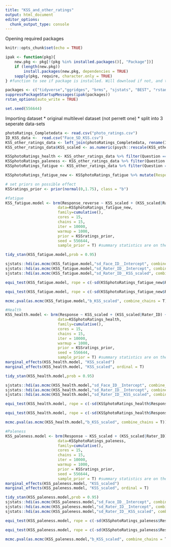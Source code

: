 ---
title: "KSS_and_other_ratings"
output: html_document
editor_options: 
  chunk_output_type: console
---

Opening required packages
```{r setup, include=FALSE}
knitr::opts_chunk$set(echo = TRUE)

ipak <- function(pkg){
    new.pkg <- pkg[!(pkg %in% installed.packages()[, "Package"])]
    if (length(new.pkg)) 
        install.packages(new.pkg, dependencies = TRUE)
    sapply(pkg, require, character.only = TRUE)
} #function to see if package is installed. Will download if not, and then opens it.

packages <- c("tidyverse","ggridges", "brms", "sjstats", "BEST", "rstan", "MCMC.qpcr")
suppressPackageStartupMessages(ipak(packages))
rstan_options(auto_write = TRUE)

set.seed(556644)
```

Importing dataset
* original multilevel dataset (not perrett one)
* split into 3 seperate data-sets
```{r}
photoRatings_Completedata <- read.csv("photo_ratings.csv")
ID_KSS_data <-  read.csv("Face_SD_KSS.csv")
KSS_other_ratings_data <- left_join(photoRatings_Completedata, rename(ID_KSS_data, Face_ID = ID))
KSS_other_ratings_data$KSS_scaled <- as.numeric(psych::rescale(KSS_other_ratings_data$KSS, mean = 0, sd = 0.25, df =F))

KSSphotoRatings_health <- KSS_other_ratings_data %>% filter(Question == "halsa")
KSSphotoRatings_paleness <- KSS_other_ratings_data %>% filter(Question == "blek_hud")
KSSphotoRatings_fatigue <- KSS_other_ratings_data %>% filter(Question == "trotthet")

KSSphotoRatings_fatigue_new <- KSSphotoRatings_fatigue %>% mutate(Response_reverse = (max(Response)-Response)+1)

```

```{r}
# set priors on possible effect
KSSratings_prior <- prior(normal(0,1.75), class = "b")

#fatigue
KSS_fatigue.model <- brm(Response_reverse ~ KSS_scaled + (KSS_scaled|Rater_ID) + (1|Face_ID), 
                       data=KSSphotoRatings_fatigue_new, 
                       family=cumulative(), 
                       cores = 15,
                       chains = 15,
                       iter = 10000,
                       warmup = 1000,
                       prior = KSSratings_prior,
                       seed = 556644,
                       sample_prior = T) #summary statistics are on the latent scale

tidy_stan(KSS_fatigue.model,prob = 0.95)

sjstats::hdi(as.mcmc(KSS_fatigue.model,"sd_Face_ID__Intercept", combine_chains = T), prob = 0.95)
sjstats::hdi(as.mcmc(KSS_fatigue.model,"sd_Rater_ID__Intercept", combine_chains = T), prob = 0.95)
sjstats::hdi(as.mcmc(KSS_fatigue.model,"sd_Rater_ID__KSS_scaled", combine_chains = T), prob = 0.95)

equi_test(KSS_fatigue.model, rope = c(-sd(KSSphotoRatings_fatigue_new$Response_reverse)*0.2, sd(KSSphotoRatings_fatigue_new$Response_reverse)*0.2))

equi_test(KSS_fatigue.model, rope = c(-sd(KSSphotoRatings_fatigue_new$Response_reverse)*0.2, sd(KSSphotoRatings_fatigue_new$Response_reverse)*0.2), out = "plot")

mcmc.pval(as.mcmc(KSS_fatigue.model,"b_KSS_scaled", combine_chains = T))

#Health
KSS_health.model <- brm(Response ~ KSS_scaled + (KSS_scaled|Rater_ID) + (1|Face_ID), 
                       data=KSSphotoRatings_health, 
                       family=cumulative(), 
                       cores = 15,
                       chains = 15,
                       iter = 10000,
                       warmup = 1000,
                       prior = KSSratings_prior,
                       seed = 556644,
                       sample_prior = T) #summary statistics are on the latent scale
marginal_effects(KSS_health.model, "KSS_scaled")
marginal_effects(KSS_health.model, "KSS_scaled", ordinal = T)

tidy_stan(KSS_health.model,prob = 0.95)

sjstats::hdi(as.mcmc(KSS_health.model,"sd_Face_ID__Intercept", combine_chains = T), prob = 0.95)
sjstats::hdi(as.mcmc(KSS_health.model,"sd_Rater_ID__Intercept", combine_chains = T), prob = 0.95)
sjstats::hdi(as.mcmc(KSS_health.model,"sd_Rater_ID__KSS_scaled", combine_chains = T), prob = 0.95)

equi_test(KSS_health.model, rope = c(-sd(KSSphotoRatings_health$Response)*0.2, sd(KSSphotoRatings_health$Response)*0.2))

equi_test(KSS_health.model, rope = c(-sd(KSSphotoRatings_health$Response)*0.2, sd(KSSphotoRatings_health$Response)*0.2), out = "plot")

mcmc.pval(as.mcmc(KSS_health.model,"b_KSS_scaled", combine_chains = T))

#Paleness
KSS_paleness.model <- brm(Response ~ KSS_scaled + (KSS_scaled|Rater_ID) + (1|Face_ID), 
                       data=KSSphotoRatings_paleness, 
                       family=cumulative(), 
                       cores = 15,
                       chains = 15,
                       iter = 10000,
                       warmup = 1000,
                       prior = KSSratings_prior,
                       seed = 556644,
                       sample_prior = T) #summary statistics are on the latent scale
marginal_effects(KSS_paleness.model, "KSS_scaled")
marginal_effects(KSS_paleness.model, "KSS_scaled", ordinal = T)

tidy_stan(KSS_paleness.model,prob = 0.95)
sjstats::hdi(as.mcmc(KSS_paleness.model,"sd_Face_ID__Intercept", combine_chains = T), prob = 0.95)
sjstats::hdi(as.mcmc(KSS_paleness.model,"sd_Rater_ID__Intercept", combine_chains = T), prob = 0.95)
sjstats::hdi(as.mcmc(KSS_paleness.model,"sd_Rater_ID__KSS_scaled", combine_chains = T), prob = 0.95)

equi_test(KSS_paleness.model, rope = c(-sd(KSSphotoRatings_paleness$Response)*0.2, sd(KSSphotoRatings_paleness$Response)*0.2))

equi_test(KSS_paleness.model, rope = c(-sd(KSSphotoRatings_paleness$Response)*0.2, sd(KSSphotoRatings_paleness$Response)*0.2), out = "plot")

mcmc.pval(as.mcmc(KSS_paleness.model,"b_KSS_scaled", combine_chains = T))
```


